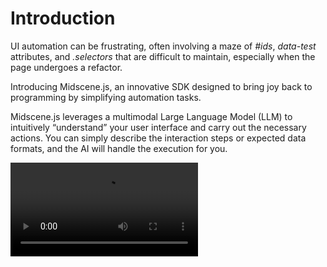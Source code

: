# Introduction

UI automation can be frustrating, often involving a maze of *#ids*, *data-test* attributes, and *.selectors* that are difficult to maintain, especially when the page undergoes a refactor.

Introducing Midscene.js, an innovative SDK designed to bring joy back to programming by simplifying automation tasks.

Midscene.js leverages a multimodal Large Language Model (LLM) to intuitively “understand” your user interface and carry out the necessary actions. You can simply describe the interaction steps or expected data formats, and the AI will handle the execution for you.

<video src="/introduce/ai-todo.mp4" controls/>

## Features

### Interact, query and assert by natural language

Use `.aiAction` to perform a series of actions by describing the steps, `.aiQuery` to extract customized data from the UI, and `.aiAssert` to perform assertions on the page.

It is all based on natural language processing, bringing you a new experience in writing automation.

For example 

```typescript
// 👀 type keywords, perform a search
await ai('type "Headphones" in search box, hit Enter');

// 👀 find the items
const items = await aiQuery(
  "{itemTitle: string, price: Number}[], find item in list and corresponding price"
);

console.log("headphones in stock", items);
```

### Immediate Integration

Quickly integrate GPT-4o and web automation tools like Playwright or Puppeteer into your project with Midscene. 

You can setup your automation now with all your familiar tools. No custom training is need.

### Visualized Report

Midscene will give a visualized report and playground after running. All intermediate data, such as queries, plans, and actions, can be visualized.

![](/report.gif)

You can even debug the report in local Midscene playground.

![](/playground.png)

## How it works

Here is a flowchart that describes the core process of the interaction between Midscene and AI.

![](/flow.png)